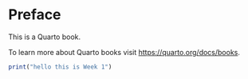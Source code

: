 # Preface {.unnumbered}

This is a Quarto book.

To learn more about Quarto books visit <https://quarto.org/docs/books>.

```r
print("hello this is Week 1")
```
